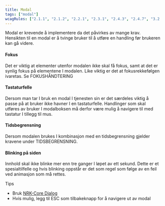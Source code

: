 ```yaml
---
title: Modal
tags: ["modal"]
wcagRules: ["2.1.1", "2.1.2", "2.2.1", "2.3.1", "2.4.3", "2.4.7", "3.2.1"]
---
```


Modal er krevende å implementere da det påvirkes av mange krav. Hensikten til en modal er å tvinge bruker til å utføre en handling før brukeren kan gå videre.

#### Fokus

Det er viktig at elementer utenfor modalen ikke skal få fokus, samt at det er synlig fokus på elementene I modalen. Like viktig er det at fokusrekkefølgen ivaretas. Se FOKUSHÅNDTERING

#### Tastaturfelle

Dersom man tar I bruk en modal I tjenesten sin er det særdeles viktig å passe på at bruker ikke havner I en tastaturfelle. Handlinger som skal utføres av bruker I modalboksen må derfor være mulig å navigere til med tastatur I tillegg til mus.

#### Tidsbegrensning

Dersom modalen brukes I kombinasjon med en tidsbegrensning gjelder kravene under TIDSBEGRENSNING.

#### Blinking på siden

Innhold skal ikke blinke mer enn tre ganger I løpet av ett sekund. Dette er et spesialtilfelle og hvis blinking oppstår er det som regel som følge av en feil ved animasjon som må rettes.

Tips

-   Bruk [NRK-Core Dialog](https://static.nrk.no/core-components/latest/index.html?core-dialog/readme.md)
-   Hvis mulig, legg til ESC som tilbakeknapp for å navigere ut av modal

